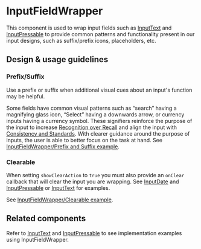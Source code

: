 
<Meta title="Components/Private/InputFieldWrapper/Docs" />

# InputFieldWrapper

This component is used to wrap input fields such as
[InputText](../?path=/docs/components-forms-and-inputs-inputtext-docs--page) and
[InputPressable](..?path=/docs/components-forms-and-inputs-inputpressable-docs--page)
to provide common patterns and functionality present in our input designs, such
as suffix/prefix icons, placeholders, etc.

## Design & usage guidelines

### Prefix/Suffix

Use a prefix or suffix when additional visual cues about an input's function may
be helpful.

Some fields have common visual patterns such as “search” having a magnifying
glass icon, “Select” having a downwards arrow, or currency inputs having a
currency symbol. These signifiers reinforce the purpose of the input to increase
[Recognition over Recall](https://www.nngroup.com/articles/ten-usability-heuristics/)
and align the input with
[Consistency and Standards](https://www.nngroup.com/articles/ten-usability-heuristics/).
With clearer guidance around the purpose of inputs, the user is able to better
focus on the task at hand. See
[InputFieldWrapper/Prefix and Suffix example](../?path=/story/components-private-inputfieldwrapper-mobile--prefix-and-suffix).

### Clearable

When setting `showClearAction` to `true` you must also provide an `onClear`
callback that will clear the input you are wrapping. See
[InputDate](../?path=/docs/components-forms-and-inputs-inputdate-docs--page) and
[InputPressable](../?path=/docs/components-forms-and-inputs-inputpressable-docs--page)
or [InputText](../?path=/docs/components-forms-and-inputs-inputtext-docs--page)
for examples.

See
[InputFieldWrapper/Clearable example](../?path=/story/components-private-inputfieldwrapper-mobile--clearable).

## Related components

Refer to
[InputText](../?path=/docs/components-forms-and-inputs-inputtext-docs--page) and
[InputPressable](../?path=/docs/components-forms-and-inputs-inputpressable-docs--page)
to see implementation examples using InputFieldWrapper.
